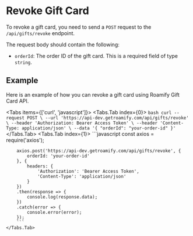
# Revoke Gift Card
To revoke a gift card, you need to send a `POST` request to the `/api/gifts/revoke` endpoint. 

The request body should contain the following:
- `orderId`: The order ID of the gift card. This is a required field of type `string`.

## Example
Here is an example of how you can revoke a gift card using Roamify Gift Card API.

<Tabs items={['curl', 'javascript']}>
    <Tabs.Tab index={0}>
        ```bash
        curl --request POST \
        --url 'https://api-dev.getroamify.com/api/gifts/revoke' \
        --header 'Authorization: Bearer Access Token' \
        --header 'Content-Type: application/json' \
        --data '{
            "orderId": "your-order-id"
        }'
        ```
    </Tabs.Tab>
    <Tabs.Tab index={1}>
        ```javascript
        const axios = require('axios');

        axios.post('https://api-dev.getroamify.com/api/gifts/revoke', {
            orderId: 'your-order-id'
        }, {
            headers: {
                'Authorization': 'Bearer Access Token',
                'Content-Type': 'application/json'
            }
        })
        .then(response => {
            console.log(response.data);
        })
        .catch(error => {
            console.error(error);
        });
        ```
    </Tabs.Tab>
</Tabs>

